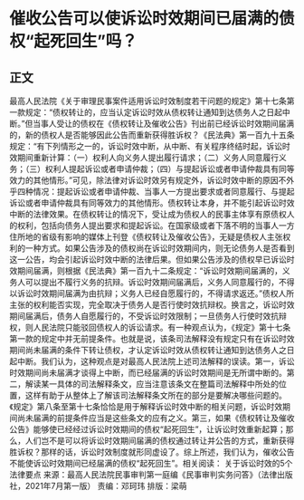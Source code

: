 # 催收公告可以使诉讼时效期间已届满的债权“起死回生”吗？
## 正文
最高人民法院《关于审理民事案件适用诉讼时效制度若干问题的规定》第十七条第一款规定：“债权转让的，应当认定诉讼时效从债权转让通知到达债务人之日起中断。”但当事人受让的债权在《债权转让及催收公告》刊出前已经诉讼时效期间届满的，新的债权人是否能够因此公告而重新获得胜诉权？《民法典》第一百九十五条规定：“有下列情形之一的，诉讼时效中断，从中断、有关程序终结时起，诉讼时效期间重新计算：（一）权利人向义务人提出履行请求；（二）义务人同意履行义务；（三）权利人提起诉讼或者申请仲裁；（四）与提起诉讼或者申请仲裁具有同等效力的其他情形。”可见，除法律对诉讼时效另有规定外，诉讼时效中断的原因不外乎四种情况：提起诉讼或者申请仲裁、当事人一方提出要求或者同意履行、与提起诉讼或者申请仲裁具有同等效力的其他情形。债权转让本身，并不能引起诉讼时效中断的法律效果。在债权转让的情况下，受让成为债权人的民事主体享有原债权人的权利，包括向债务人提出要求和提起诉讼。在国家级或者下落不明的当事人一方住所地的省级有影响的媒体上刊登《债权转让及催收公告》，无疑是债权人主张权利的一种方式。如果公告涉及的债权尚在诉讼时效期间内，则无论债务人是否看到这一公告，均会引起诉讼时效中断的法律后果。但如果公告涉及的债权早已诉讼时效期间届满，则根据《民法典》第一百九十二条规定：“诉讼时效期间届满的，义务人可以提出不履行义务的抗辩。诉讼时效期间届满后，义务人同意履行的，不得以诉讼时效期间届满为由抗辩；义务人已经自愿履行的，不得请求返还。”债权人所主张的权利能否实现，完全取决于债务人是否行使时效抗辩权。换言之，诉讼时效期间届满后，债务人自愿履行的，不受诉讼时效限制；一旦债务人行使时效抗辩权，则人民法院只能驳回债权人的诉讼请求。有一种观点认为，《规定》第十七条第一款的规定中并无前提条件。也就是说，该条司法解释没有规定只有在诉讼时效期间尚未届满的条件下转让债权，才认定诉讼时效从债权转让通知到达债务人之日起中断。我们认为，这种观点是对最高人民法院上述司法解释的误读。第一，诉讼时效期间尚未届满才谈得上中断，而已经届满的诉讼时效期间是无所谓中断的。第二，解读某一具体的司法解释条文，应当注意该条文在整篇司法解释中所处的位置，这样有助于从整体上了解该司法解释条文所在的部分是要解决哪些问题的。《规定》第八条至第十七条恰恰是用于解释诉讼时效中断的相关问题，诉讼时效期间尚未届满的前提条件应当是这些条文的应有之义。第三，如果《债权转让及催收公告》能够使已经经过诉讼时效期间的债权“起死回生”，让诉讼时效重新起算；那么，人们岂不是可以将诉讼时效期间届满的债权通过转让并公告的方式，重新获得胜诉权？那样的话，诉讼时效制度就形同虚设了。综上所述，我们认为，催收公告不能使诉讼时效期间已经届满的债权“起死回生”。相关阅读： 关于诉讼时效的5个法律要点 来源：最高人民法院民事审判第一庭编《民事审判实务问答》（法律出版社，2021年7月第一版） 责编：邓珂玮 排版：梁萌 